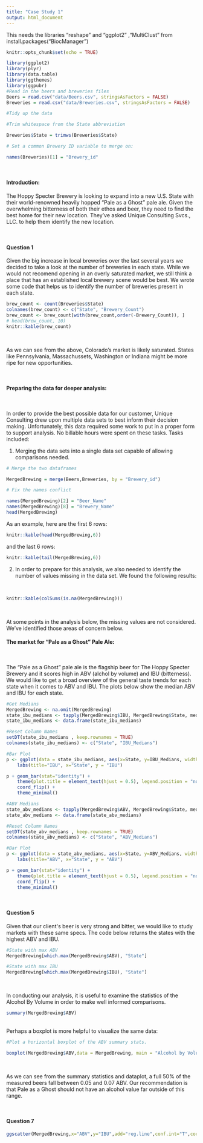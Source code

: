 ```yaml
---
title: "Case Study 1"
output: html_document
---
```

This needs the libraries "reshape" and "ggplot2"  ,"MultiClust" from  install.packages("BiocManager")

```r
knitr::opts_chunk$set(echo = TRUE)

library(ggplot2)
library(plyr)
library(data.table)
library(ggthemes)
library(ggpubr)
#Read in the beers and breweries files
Beers = read.csv("data/Beers.csv", stringsAsFactors = FALSE)
Breweries = read.csv("data/Breweries.csv", stringsAsFactors = FALSE)

#Tidy up the data

#Trim whitespace from the State abbreviation

Breweries$State = trimws(Breweries$State)

# Set a common Brewery ID variable to merge on:

names(Breweries)[1] = "Brewery_id"

```

<br/>

#### Introduction:
The Hoppy Specter Brewery is looking to expand into a new U.S. State with their world-renowned heavily hopped "Pale as a Ghost" pale ale. Given the overwhelming bitterness of both their ethos and beer, they need to find the best home for their new location. They've asked Unique Consulting Svcs., LLC. to help them identify the new location.

<br/>

#### Question 1

Given the big increase in local breweries over the last several years we decided to take a look at the number of breweries in each state. While we would not recomend opening in an overly saturated market, we still think a place that has an established local brewery scene would be best. We wrote some code that helps us to identify the number of breweries present in each state.

```r
brew_count <- count(Breweries$State)
colnames(brew_count) <- c("State", "Brewery_Count")
brew_count <- brew_count[with(brew_count,order(-Brewery_Count)), ]
# head(brew_count, 10)
knitr::kable(brew_count)
```

<br/>

As we can see from the above, Colorado's market is likely saturated. States like Pennsylvania, Massachussets, Washington or Indiana might be more ripe for new opportunities.

<br/>

#### Preparing the data for deeper analysis:

<br/>

In order to provide the best possible data for our customer, Unique Consulting drew upon multiple data sets to best inform their decision making. Unfortunately, this data required some work to put in a proper form to support analysis. No billable hours were spent on these tasks. Tasks included:

1. Merging the data sets into a single data set capable of allowing comparisons needed.

```r
# Merge the two dataframes

MergedBrewing = merge(Beers,Breweries, by = "Brewery_id")

# Fix the names conflict

names(MergedBrewing)[2] = "Beer_Name"
names(MergedBrewing)[8] = "Brewery_Name"
head(MergedBrewing)


```

As an example, here are the first 6 rows:

```r
knitr::kable(head(MergedBrewing,6))
```

and the last 6 rows:
```r
knitr::kable(tail(MergedBrewing,6))
```

2. In order to prepare for this analysis, we also needed to identify the number of values missing in the data set. We found the following results:

<br/>

```r

knitr::kable(colSums(is.na(MergedBrewing)))


```


<br/>

At some points in the analysis below, the missing values are not considered. We've identified those areas of concern below.

#### The market for "Pale as a Ghost" Pale Ale:

<br/>

The "Pale as a Ghost" pale ale is the flagship beer for The Hoppy Specter Brewery and it scores high in ABV (alchol by volume) and IBU (bitterness). We would like to get a broad overview of the general taste trends for each state when it comes to ABV and IBU. The plots below show the median ABV and IBU for each state.

```r
#Get Medians
MergedBrewing <- na.omit(MergedBrewing)
state_ibu_medians <- tapply(MergedBrewing$IBU, MergedBrewing$State, median, na.rm = T)
state_ibu_medians <- data.frame(state_ibu_medians)

#Reset Column Names
setDT(state_ibu_medians , keep.rownames = TRUE)
colnames(state_ibu_medians) <- c("State", "IBU_Medians")

#Bar Plot
p <- ggplot(data = state_ibu_medians, aes(x=State, y=IBU_Medians, width = .5)) +
    labs(title="IBU", x="State", y = "IBU")

p + geom_bar(stat="identity") +
    theme(plot.title = element_text(hjust = 0.5), legend.position = "none") +
    coord_flip() +
    theme_minimal()
```


```r

#ABV Medians
state_abv_medians <- tapply(MergedBrewing$ABV, MergedBrewing$State, median, na.rm = T)
state_abv_medians <- data.frame(state_abv_medians)

#Reset Column Names
setDT(state_abv_medians , keep.rownames = TRUE)
colnames(state_abv_medians) <- c("State", "ABV_Medians")

#Bar Plot
p <- ggplot(data = state_abv_medians, aes(x=State, y=ABV_Medians, width = .5)) +
    labs(title="ABV", x="State", y = "ABV")

p + geom_bar(stat="identity") +
    theme(plot.title = element_text(hjust = 0.5), legend.position = "none") +
    coord_flip() +
    theme_minimal()
```


<br/>

#### Question 5
Given that our client\'s beer is very strong and bitter, we would like to study markets with these same specs. The code below returns the states with the highest ABV and IBU.
```r
#State with max ABV
MergedBrewing[which.max(MergedBrewing$ABV), "State"]

#State with max IBU
MergedBrewing[which.max(MergedBrewing$IBU), "State"]
```

<br/>  

In conducting our analysis, it is useful to examine the statistics of the Alcohol By Volume in order to make well informed comparisons.
```r
summary(MergedBrewing$ABV)
```
<br />
Perhaps a boxplot is more helpful to visualize the same data:

```r
#Plot a horizontal boxplot of the ABV summary stats.

boxplot(MergedBrewing$ABV,data = MergedBrewing, main = "Alcohol by Volume", horizontal = TRUE)
```

<br/>

As we can see from the summary statistics and dataplot, a full 50% of the measured beers fall between 0.05 and 0.07 ABV. Our recommendation is that Pale as a Ghost should not have an alcohol value far outside of this range.

<br />

#### Question 7
```r
ggscatter(MergedBrewing,x="ABV",y="IBU",add="reg.line",conf.int="T",cor.coef="T",color = "blue",ellipse.type="norm",ellipse="F")+theme_minimal()+ stat_density_2d(aes(fill = ..level..), geom = "polygon")+scale_fill_continuous(low="lavenderblush", high="purple")
```

